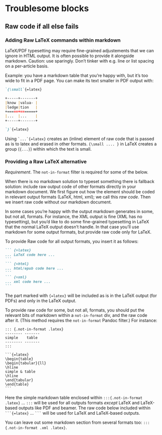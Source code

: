 # Troublesome blocks

## Raw code if all else fails

### Adding Raw LaTeX commands within markdown

LaTeX/PDF typesetting may require fine-grained adjustements that we can ignore
in HTML output. It is often possible to provide it alongside markdown. Caution:
use sparingly. Don't tinker with e.g. line or list spacing on a per-article 
basis. 

Example: you have a markdown table that you're happy with, but it's too wide
to fit in a PDF page. You can make its text smaller in PDF output with:

```markdown
`{\small`{=latex}

+-----+-------+
|know |valua- |
|ledge|tion   |
+=====+=======+
|...  |...    |
+-----+-------+

`}`{=latex}
```

Using `` `...`{=latex} `` creates an (inline) element of raw code that is 
passed as is to latex and erased in other formats. `{\small .... }` in LaTeX
creates a group (`{...}`) within which the text is small. 

### Providing a Raw LaTeX alternative

*Requirement*. The `not-in-format` filter is required for some of the below. 

When there is no markdown solution to typeset something there is fallback solution: include raw output code of other formats directly in your markdown document. We first figure out how the element should be coded in relevant output formats (LaTeX, html, xml); we call this *raw code*. Then we insert raw code without our markdown document. 

In some cases you're happy with the output markdown generates in some, but not all, formats. For instance, the XML output is fine (XML has no typesetting), but you'd like to do some fine-grained typesetting in LaTeX that the normal LaTeX output doesn't handle. In that case you'll use markdown for some output formats, but provide raw code only for LaTeX. 

To provide Raw code for all output formats, you insert it as follows:

~~~ markdown
``` {=latex}
... LaTeX code here ...
```
``` {=html}
... html/epub code here ...
```
``` {=xml}
... xml code here ...
```
~~~

The part marked with `{=latex}` will be included as is in the LaTeX output (for PDFs) and only in the LaTeX output.

To provide raw code for some, but not all, formats, you should put the relevant bits of markdown within a `not-in-format` div, and the raw code after it. (This method requires the `not-in-format` Pandoc filter.) For instance:

~~~
::: {.not-in-format .latex}
-------- -------
simple    table
-------- -------
:::

```{=latex}
\begin{table}
\begin{tabular}{ll}
\hline
simple & table
\hline
\end{tabular}
\end{table}
```
~~~

Here the simple markdown table enclosed within `:::{.not-in-format .latex}` ... `:::` will be used for all outputs formats *except* LaTeX and LaTeX-based outputs like PDF and beamer. The raw code below included within `` ```{=latex} `` ... `` ``` `` will be used for LaTeX and LaTeX-based outputs.

You can leave out some markdown section from several formats too: `:::{.not-in-format .xml .latex}`. 

